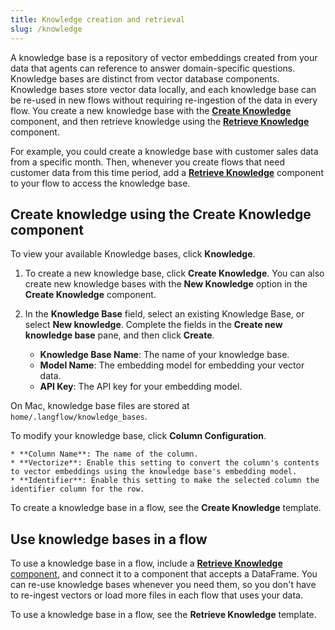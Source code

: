 ```yaml
---
title: Knowledge creation and retrieval
slug: /knowledge
---
```



A knowledge base is a repository of vector embeddings created from your data that agents can reference to answer domain-specific questions.
Knowledge bases are distinct from vector database components.
Knowledge bases store vector data locally, and each knowledge base can be re-used in new flows without requiring re-ingestion of the data in every flow.
You create a new knowledge base with the [**Create Knowledge**](/components-data#create-knowledge) component, and then retrieve knowledge using the [**Retrieve Knowledge**](/components-data#retrieve-knowledge) component.

For example, you could create a knowledge base with customer sales data from a specific month.
Then, whenever you create flows that need customer data from this time period, add a [**Retrieve Knowledge**](/components-data#retrieve-knowledge) component to your flow to access the knowledge base.

## Create knowledge using the Create Knowledge component

To view your available Knowledge bases, click <Icon name="Books" aria-hidden="true"/> **Knowledge**.

1. To create a new knowledge base, click <Icon name="Add" aria-hidden="true"/> **Create Knowledge**.
You can also create new knowledge bases with the <Icon name="Add" aria-hidden="true"/> **New Knowledge** option in the **Create Knowledge** component.
2. In the **Knowledge Base** field, select an existing Knowledge Base, or select <Icon name="Add" aria-hidden="true"/> **New knowledge**.
Complete the fields in the **Create new knowledge base** pane, and then click **Create**.

    * **Knowledge Base Name**: The name of your knowledge base.
    * **Model Name**: The embedding model for embedding your vector data.
    * **API Key**: The API key for your embedding model.

On Mac, knowledge base files are stored at `home/.langflow/knowledge_bases`.

To modify your knowledge base, click **Column Configuration**.

    * **Column Name**: The name of the column.
    * **Vectorize**: Enable this setting to convert the column's contents to vector embeddings using the knowledge base's embedding model.
    * **Identifier**: Enable this setting to make the selected column the identifier column for the row.

To create a knowledge base in a flow, see the **Create Knowledge** template.

## Use knowledge bases in a flow

To use a knowledge base in a flow, include a [**Retrieve Knowledge** component](/components-data#retrieve-knowledge), and connect it to a component that accepts a DataFrame.
You can re-use knowledge bases whenever you need them, so you don't have to re-ingest vectors or load more files in each flow that uses your data.

To use a knowledge base in a flow, see the **Retrieve Knowledge** template.